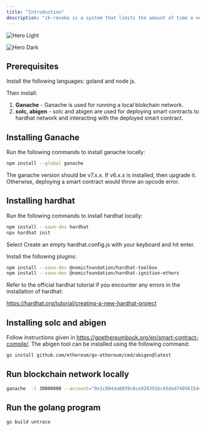 ```yaml
---
title: "Introduction"
description: "zk-revoke is a system that limits the amount of time a verifier can track a VC’s revocation status. "
---
```


<img
  className="block dark:hidden"
  src="/images/hero-light.png"
  alt="Hero Light"
/>

<img
  className="hidden dark:block"
  src="/images/hero-dark.png"
  alt="Hero Dark"
/>

## Prerequisites

Install the following languages: goland and node js.

Then install:

1. **Ganache** - Ganache is used for running a local blokchain network.
2. **solc, abigen** -  solc and abigen are used for deploying smart contracts to hardhat network and interacting with the deployed smart contract.

## <Tooltip tip="">Installing </Tooltip>Ganache

Run the following commands to install ganache locally:

<CodeGroup>

```bash npm
npm install --global ganache
```

</CodeGroup>

The ganache version should be v7.x.x. If v6.x.x is installed, then upgrade it. Otherwise, deploying a smart contract would throw an opcode error.
## <Tooltip tip="">Installing </Tooltip>hardhat

Run the following commands to install hardhat locally:

<CodeGroup>

```bash npm
npm install --save-dev hardhat
npx hardhat init
```

</CodeGroup>
Select Create an empty hardhat.config.js with your keyboard and hit enter.

Install the following plugins:
<CodeGroup>

```bash npm
npm install --save-dev @nomicfoundation/hardhat-toolbox
npm install --save-dev @nomicfoundation/hardhat-ignition-ethers
```

</CodeGroup>
Refer to the official hardhat tutorial if you encounter any errors in the installation of hardhat:

https://hardhat.org/tutorial/creating-a-new-hardhat-project

## Installing solc and abigen

Follow instructions given in https://goethereumbook.org/en/smart-contract-compile/. The abigen tool can be installed using the following command:

<CodeGroup>

```bash golang
go install github.com/ethereum/go-ethereum/cmd/abigen@latest
```

</CodeGroup>

## Run blockchain network locally

<CodeGroup>

```bash terminal
ganache  -l 30000000 --account="0x1c804da8039c8ce928391bc45dad7405615d42e2672fa9fc282cccce246c251a,100000000000000000000000000000" 
```

</CodeGroup>

## Run the golang program

<CodeGroup>

```bash golang
go build untrace
```

</CodeGroup>